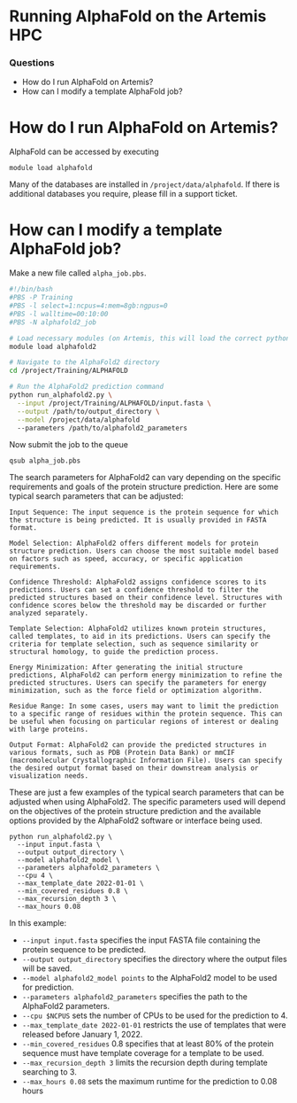 # Running AlphaFold on the Artemis HPC


<div class="questions">

### Questions

- How do I run AlphaFold on Artemis?
- How can I modify a template AlphaFold job?
</div>


# How do I run AlphaFold on Artemis?

AlphaFold can be accessed by executing
```
module load alphafold
```

Many of the databases are installed in `/project/data/alphafold`.
If there is additional databases you require, please fill in a support ticket.


# How can I modify a template AlphaFold job?

Make a new file called `alpha_job.pbs`.

```bash
#!/bin/bash
#PBS -P Training
#PBS -l select=1:ncpus=4:mem=8gb:ngpus=0
#PBS -l walltime=00:10:00
#PBS -N alphafold2_job

# Load necessary modules (on Artemis, this will load the correct python environment with AlphaFold installed)
module load alphafold2

# Navigate to the AlphaFold2 directory
cd /project/Training/ALPHAFOLD

# Run the AlphaFold2 prediction command
python run_alphafold2.py \
  --input /project/Training/ALPHAFOLD/input.fasta \
  --output /path/to/output_directory \
  --model /project/data/alphafold
  --parameters /path/to/alphafold2_parameters

```

Now submit the job to the queue
```
qsub alpha_job.pbs
```

The search parameters for AlphaFold2 can vary depending on the specific requirements and goals of the protein structure prediction. Here are some typical search parameters that can be adjusted:

    Input Sequence: The input sequence is the protein sequence for which the structure is being predicted. It is usually provided in FASTA format.

    Model Selection: AlphaFold2 offers different models for protein structure prediction. Users can choose the most suitable model based on factors such as speed, accuracy, or specific application requirements.

    Confidence Threshold: AlphaFold2 assigns confidence scores to its predictions. Users can set a confidence threshold to filter the predicted structures based on their confidence level. Structures with confidence scores below the threshold may be discarded or further analyzed separately.

    Template Selection: AlphaFold2 utilizes known protein structures, called templates, to aid in its predictions. Users can specify the criteria for template selection, such as sequence similarity or structural homology, to guide the prediction process.

    Energy Minimization: After generating the initial structure predictions, AlphaFold2 can perform energy minimization to refine the predicted structures. Users can specify the parameters for energy minimization, such as the force field or optimization algorithm.

    Residue Range: In some cases, users may want to limit the prediction to a specific range of residues within the protein sequence. This can be useful when focusing on particular regions of interest or dealing with large proteins.

    Output Format: AlphaFold2 can provide the predicted structures in various formats, such as PDB (Protein Data Bank) or mmCIF (macromolecular Crystallographic Information File). Users can specify the desired output format based on their downstream analysis or visualization needs.

These are just a few examples of the typical search parameters that can be adjusted when using AlphaFold2. The specific parameters used will depend on the objectives of the protein structure prediction and the available options provided by the AlphaFold2 software or interface being used.

```
python run_alphafold2.py \
  --input input.fasta \
  --output output_directory \
  --model alphafold2_model \
  --parameters alphafold2_parameters \
  --cpu 4 \
  --max_template_date 2022-01-01 \
  --min_covered_residues 0.8 \
  --max_recursion_depth 3 \
  --max_hours 0.08
```

In this example:

* `--input input.fasta` specifies the input FASTA file containing the protein sequence to be predicted.
* `--output output_directory` specifies the directory where the output files will be saved.
* `--model alphafold2_model points` to the AlphaFold2 model to be used for prediction.
* `--parameters alphafold2_parameters` specifies the path to the AlphaFold2 parameters.
* `--cpu $NCPUS` sets the number of CPUs to be used for the prediction to 4.
* `--max_template_date 2022-01-01` restricts the use of templates that were released before January 1, 2022.
* `--min_covered_residues` 0.8 specifies that at least 80% of the protein sequence must have template coverage for a template to be used.
* `--max_recursion_depth 3` limits the recursion depth during template searching to 3.
* `--max_hours 0.08` sets the maximum runtime for the prediction to 0.08 hours 




